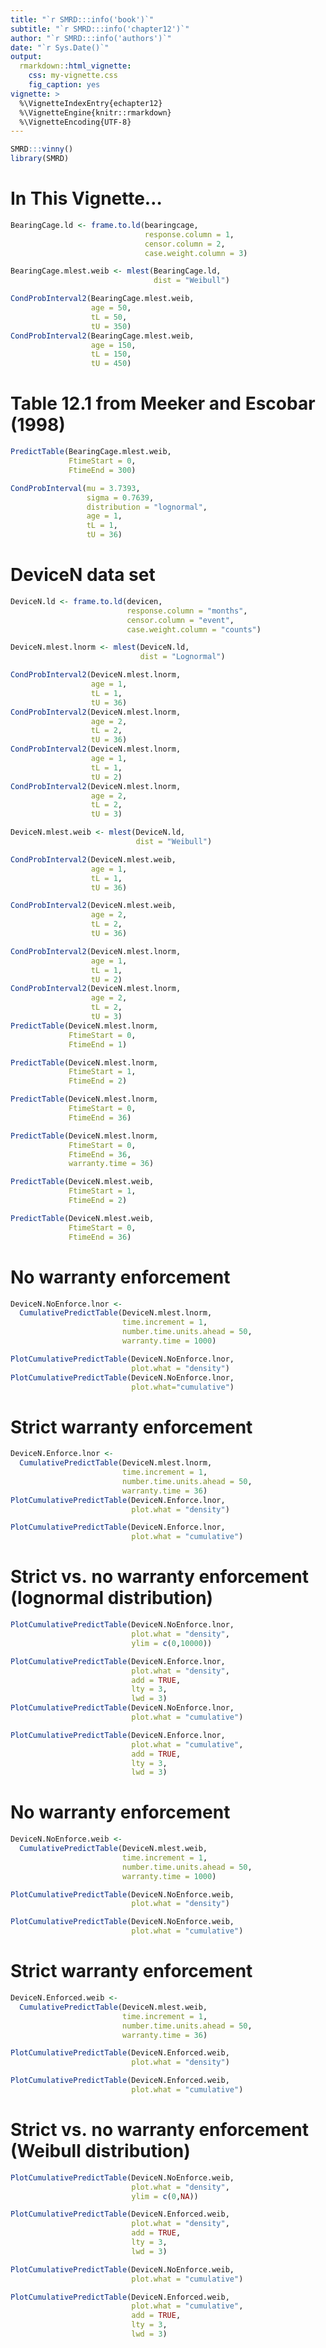```yaml
---
title: "`r SMRD:::info('book')`"
subtitle: "`r SMRD:::info('chapter12')`"
author: "`r SMRD:::info('authors')`"
date: "`r Sys.Date()`"
output: 
  rmarkdown::html_vignette:
    css: my-vignette.css
    fig_caption: yes
vignette: >
  %\VignetteIndexEntry{echapter12}
  %\VignetteEngine{knitr::rmarkdown}
  %\VignetteEncoding{UTF-8}
---
```


```r
SMRD:::vinny()
library(SMRD)
```

# In This Vignette...

```r
BearingCage.ld <- frame.to.ld(bearingcage,
                              response.column = 1, 
                              censor.column = 2,
                              case.weight.column = 3)
```

```r
BearingCage.mlest.weib <- mlest(BearingCage.ld,
                                dist = "Weibull")

CondProbInterval2(BearingCage.mlest.weib,
                  age = 50,
                  tL = 50,
                  tU = 350)
CondProbInterval2(BearingCage.mlest.weib,
                  age = 150,
                  tL = 150,
                  tU = 450)
```

# Table 12.1 from Meeker and Escobar (1998)

```r
PredictTable(BearingCage.mlest.weib,
             FtimeStart = 0, 
             FtimeEnd = 300)
```

```r
CondProbInterval(mu = 3.7393, 
                 sigma = 0.7639,
                 distribution = "lognormal",
                 age = 1,
                 tL = 1,
                 tU = 36)
```

# DeviceN data set

```r
DeviceN.ld <- frame.to.ld(devicen,
                          response.column = "months", 
                          censor.column = "event",
                          case.weight.column = "counts")
```

```r
DeviceN.mlest.lnorm <- mlest(DeviceN.ld,
                             dist = "Lognormal")

CondProbInterval2(DeviceN.mlest.lnorm,
                  age = 1,
                  tL = 1,
                  tU = 36)
CondProbInterval2(DeviceN.mlest.lnorm,
                  age = 2,
                  tL = 2,
                  tU = 36)
CondProbInterval2(DeviceN.mlest.lnorm,
                  age = 1,
                  tL = 1,
                  tU = 2)
CondProbInterval2(DeviceN.mlest.lnorm,
                  age = 2,
                  tL = 2,
                  tU = 3)
```

```r
DeviceN.mlest.weib <- mlest(DeviceN.ld,
                            dist = "Weibull")

CondProbInterval2(DeviceN.mlest.weib,
                  age = 1,
                  tL = 1,
                  tU = 36)

CondProbInterval2(DeviceN.mlest.weib,
                  age = 2,
                  tL = 2,
                  tU = 36)
```


```r
CondProbInterval2(DeviceN.mlest.lnorm,
                  age = 1,
                  tL = 1,
                  tU = 2)
CondProbInterval2(DeviceN.mlest.lnorm,
                  age = 2,
                  tL = 2,
                  tU = 3)
PredictTable(DeviceN.mlest.lnorm,
             FtimeStart = 0,
             FtimeEnd = 1)

PredictTable(DeviceN.mlest.lnorm,
             FtimeStart = 1,
             FtimeEnd = 2)

PredictTable(DeviceN.mlest.lnorm,
             FtimeStart = 0,
             FtimeEnd = 36)

PredictTable(DeviceN.mlest.lnorm,
             FtimeStart = 0,
             FtimeEnd = 36,
             warranty.time = 36)

PredictTable(DeviceN.mlest.weib,
             FtimeStart = 1,
             FtimeEnd = 2)

PredictTable(DeviceN.mlest.weib,
             FtimeStart = 0,
             FtimeEnd = 36)
```

# No warranty enforcement

```r
DeviceN.NoEnforce.lnor <- 
  CumulativePredictTable(DeviceN.mlest.lnorm,
                         time.increment = 1,
                         number.time.units.ahead = 50,
                         warranty.time = 1000)

PlotCumulativePredictTable(DeviceN.NoEnforce.lnor,
                           plot.what = "density")
PlotCumulativePredictTable(DeviceN.NoEnforce.lnor,
                           plot.what="cumulative")
```

# Strict warranty enforcement

```r
DeviceN.Enforce.lnor <-
  CumulativePredictTable(DeviceN.mlest.lnorm,
                         time.increment = 1,
                         number.time.units.ahead = 50,
                         warranty.time = 36)
PlotCumulativePredictTable(DeviceN.Enforce.lnor,
                           plot.what = "density")

PlotCumulativePredictTable(DeviceN.Enforce.lnor,
                           plot.what = "cumulative")
```



# Strict vs. no warranty enforcement (lognormal distribution)

```r
PlotCumulativePredictTable(DeviceN.NoEnforce.lnor,
                           plot.what = "density",
                           ylim = c(0,10000))

PlotCumulativePredictTable(DeviceN.Enforce.lnor,
                           plot.what = "density",
                           add = TRUE,
                           lty = 3,
                           lwd = 3)
PlotCumulativePredictTable(DeviceN.NoEnforce.lnor,
                           plot.what = "cumulative")

PlotCumulativePredictTable(DeviceN.Enforce.lnor,
                           plot.what = "cumulative",
                           add = TRUE,
                           lty = 3,
                           lwd = 3)
```
# No warranty enforcement

```r
DeviceN.NoEnforce.weib <-
  CumulativePredictTable(DeviceN.mlest.weib,
                         time.increment = 1,
                         number.time.units.ahead = 50,
                         warranty.time = 1000)

PlotCumulativePredictTable(DeviceN.NoEnforce.weib,
                           plot.what = "density")

PlotCumulativePredictTable(DeviceN.NoEnforce.weib,
                           plot.what = "cumulative")
```

# Strict warranty enforcement

```r
DeviceN.Enforced.weib <-
  CumulativePredictTable(DeviceN.mlest.weib,
                         time.increment = 1,
                         number.time.units.ahead = 50,
                         warranty.time = 36)

PlotCumulativePredictTable(DeviceN.Enforced.weib,
                           plot.what = "density")

PlotCumulativePredictTable(DeviceN.Enforced.weib,
                           plot.what = "cumulative")
```

# Strict vs. no warranty enforcement (Weibull distribution)

```r
PlotCumulativePredictTable(DeviceN.NoEnforce.weib,
                           plot.what = "density",
                           ylim = c(0,NA))

PlotCumulativePredictTable(DeviceN.Enforced.weib,
                           plot.what = "density",
                           add = TRUE,
                           lty = 3,
                           lwd = 3)

PlotCumulativePredictTable(DeviceN.NoEnforce.weib,
                           plot.what = "cumulative")

PlotCumulativePredictTable(DeviceN.Enforced.weib,
                           plot.what = "cumulative",
                           add = TRUE,
                           lty = 3,
                           lwd = 3)
```
